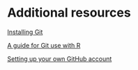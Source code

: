 # Additional resources

[Installing Git](http://git-scm.com/downloads)

[A guide for Git use with R](https://happygitwithr.com/)

[Setting up your own GitHub account](https://docs.github.com/en/get-started/onboarding/getting-started-with-your-github-account)




